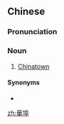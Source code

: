 {{also|华埠}}
==Chinese==
{{zh-forms|s=华埠}}

===Pronunciation===
{{zh-pron
|m=huábù
|c=waa4 fau6
|cat=n
}}

===Noun===
{{zh-noun}}

# [[Chinatown]]

====Synonyms====
* {{zh-l|唐人街}}

[[zh:華埠]]